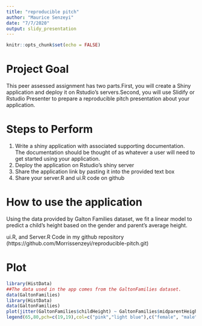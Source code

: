 ```yaml
---
title: "reproducible pitch"
author: "Maurice Senzeyi"
date: "7/7/2020"
output: slidy_presentation
---
```

```r
knitr::opts_chunk$set(echo = FALSE)
```

# Project Goal

This peer assessed assignment has two parts.First, you will create a Shiny application and deploy it on Rstudio's servers.Second, you will use Slidify or Rstudio Presenter to prepare a reproducible pitch presentation about your application.

# Steps to Perform

1. Write a shiny application with associated supporting documentation. The documentation should be thought of as whatever a user will need to get started using your application.
2. Deploy the application on Rstudio's shiny server
3. Share the application link by pasting it into the provided text box
4. Share your server.R and ui.R code on github

# How to use the application

Using the data provided by Galton Families dataset, we fit a linear model to predict a child's height based on the gender and parent's average height.

ui.R, and Server.R Code in my github repository (https://github.com/Morrissenzeyi/reproducible-pitch.git)

# Plot
```r
library(HistData)
##The data used in the app comes from the GaltonFamilies dataset. 
data(GaltonFamilies)
library(HistData)
data(GaltonFamilies)
plot(jitter(GaltonFamilies$childHeight) ~ GaltonFamilies$midparentHeight,xlab="Average Height of the Parents (in inches)",ylab="Height of the Child (in inches)",main="Scatterplot of Galton Family Data",pch=19,frame.plot=FALSE,col=ifelse(GaltonFamilies$gender=="female", "pink", "light blue"))
legend(65,80,pch=c(19,19),col=c("pink","light blue"),c("female", "male"),bty="o",cex=.8)
```